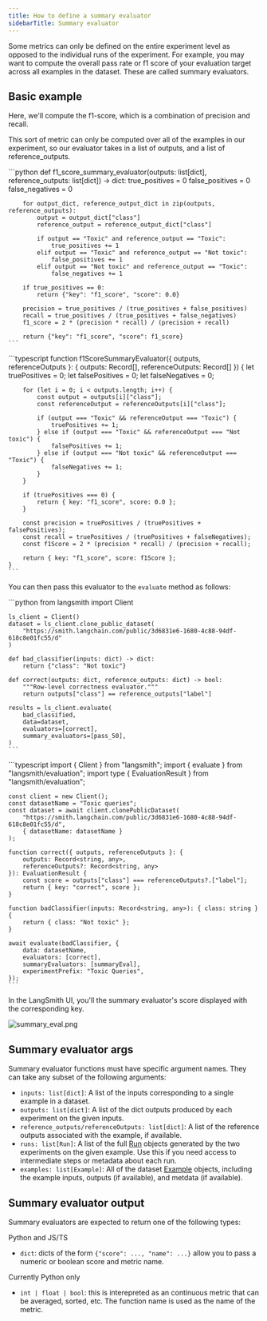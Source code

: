 ```yaml
---
title: How to define a summary evaluator
sidebarTitle: Summary evaluator
---
```


Some metrics can only be defined on the entire experiment level as opposed to the individual runs of the experiment. For example, you may want to compute the overall pass rate or f1 score of your evaluation target across all examples in the dataset. These are called summary evaluators.

## Basic example

Here, we'll compute the f1-score, which is a combination of precision and recall.

This sort of metric can only be computed over all of the examples in our experiment, so our evaluator takes in a list of outputs, and a list of reference_outputs.

<Tabs>
  <Tab title="Python">
    ```python
    def f1_score_summary_evaluator(outputs: list[dict], reference_outputs: list[dict]) -> dict:
        true_positives = 0
        false_positives = 0
        false_negatives = 0
        
        for output_dict, reference_output_dict in zip(outputs, reference_outputs):
            output = output_dict["class"]
            reference_output = reference_output_dict["class"]
            
            if output == "Toxic" and reference_output == "Toxic":
                true_positives += 1
            elif output == "Toxic" and reference_output == "Not toxic":
                false_positives += 1
            elif output == "Not toxic" and reference_output == "Toxic":
                false_negatives += 1
        
        if true_positives == 0:
            return {"key": "f1_score", "score": 0.0}
        
        precision = true_positives / (true_positives + false_positives)
        recall = true_positives / (true_positives + false_negatives)
        f1_score = 2 * (precision * recall) / (precision + recall)
        
        return {"key": "f1_score", "score": f1_score}
    ```
  </Tab>
  <Tab title="TypeScript">
    ```typescript
    function f1ScoreSummaryEvaluator({ outputs, referenceOutputs }: { 
        outputs: Record<string, any>[], 
        referenceOutputs: Record<string, any>[] 
    }) {
        let truePositives = 0;
        let falsePositives = 0;
        let falseNegatives = 0;
        
        for (let i = 0; i < outputs.length; i++) {
            const output = outputs[i]["class"];
            const referenceOutput = referenceOutputs[i]["class"];
            
            if (output === "Toxic" && referenceOutput === "Toxic") {
                truePositives += 1;
            } else if (output === "Toxic" && referenceOutput === "Not toxic") {
                falsePositives += 1;
            } else if (output === "Not toxic" && referenceOutput === "Toxic") {
                falseNegatives += 1;
            }
        }
        
        if (truePositives === 0) {
            return { key: "f1_score", score: 0.0 };
        }
        
        const precision = truePositives / (truePositives + falsePositives);
        const recall = truePositives / (truePositives + falseNegatives);
        const f1Score = 2 * (precision * recall) / (precision + recall);
        
        return { key: "f1_score", score: f1Score };
    }
    ```
  </Tab>
</Tabs>

You can then pass this evaluator to the `evaluate` method as follows:

<Tabs>
  <Tab title="Python">
    ```python
    from langsmith import Client

    ls_client = Client()
    dataset = ls_client.clone_public_dataset(
        "https://smith.langchain.com/public/3d6831e6-1680-4c88-94df-618c8e01fc55/d"
    )

    def bad_classifier(inputs: dict) -> dict:
        return {"class": "Not toxic"}

    def correct(outputs: dict, reference_outputs: dict) -> bool:
        """Row-level correctness evaluator."""
        return outputs["class"] == reference_outputs["label"]

    results = ls_client.evaluate(
        bad_classified,
        data=dataset,
        evaluators=[correct],
        summary_evaluators=[pass_50],
    )
    ```
  </Tab>
  <Tab title="TypeScript">
    ```typescript
    import { Client } from "langsmith";
    import { evaluate } from "langsmith/evaluation";
    import type { EvaluationResult } from "langsmith/evaluation";

    const client = new Client();
    const datasetName = "Toxic queries";
    const dataset = await client.clonePublicDataset(
        "https://smith.langchain.com/public/3d6831e6-1680-4c88-94df-618c8e01fc55/d",
        { datasetName: datasetName }
    );

    function correct({ outputs, referenceOutputs }: { 
        outputs: Record<string, any>, 
        referenceOutputs?: Record<string, any> 
    }): EvaluationResult {
        const score = outputs["class"] === referenceOutputs?.["label"];
        return { key: "correct", score };
    }

    function badClassifier(inputs: Record<string, any>): { class: string } {
        return { class: "Not toxic" };
    }

    await evaluate(badClassifier, {
        data: datasetName,
        evaluators: [correct],
        summaryEvaluators: [summaryEval],
        experimentPrefix: "Toxic Queries",
    });
    ```
  </Tab>
</Tabs>

In the LangSmith UI, you'll the summary evaluator's score displayed with the corresponding key.

![summary_eval.png](images/summary-eval.png)

## Summary evaluator args

Summary evaluator functions must have specific argument names. They can take any subset of the following arguments:

* `inputs: list[dict]`: A list of the inputs corresponding to a single example in a dataset.
* `outputs: list[dict]`: A list of the dict outputs produced by each experiment on the given inputs.
* `reference_outputs/referenceOutputs: list[dict]`: A list of the reference outputs associated with the example, if available.
* `runs: list[Run]`: A list of the full [Run](/langsmith/run-data-format) objects generated by the two experiments on the given example. Use this if you need access to intermediate steps or metadata about each run.
* `examples: list[Example]`: All of the dataset [Example](/langsmith/example-data-format) objects, including the example inputs, outputs (if available), and metdata (if available).

## Summary evaluator output

Summary evaluators are expected to return one of the following types:

Python and JS/TS

* `dict`: dicts of the form `{"score": ..., "name": ...}` allow you to pass a numeric or boolean score and metric name.

Currently Python only

* `int | float | bool`: this is interepreted as an continuous metric that can be averaged, sorted, etc. The function name is used as the name of the metric.
